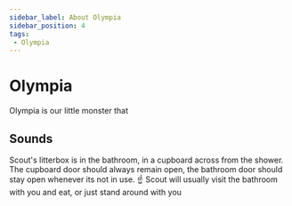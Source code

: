 ```yaml
---
sidebar_label: About Olympia
sidebar_position: 4
tags:
 - Olympia
---
```


# Olympia

Olympia is our little monster that


## Sounds

Scout's litterbox is in the bathroom, in a cupboard across from the shower. The cupboard door should always remain open, the bathroom door should stay open whenever its not in use. :point_up: Scout will usually visit the bathroom with you and eat, or just stand around with you
